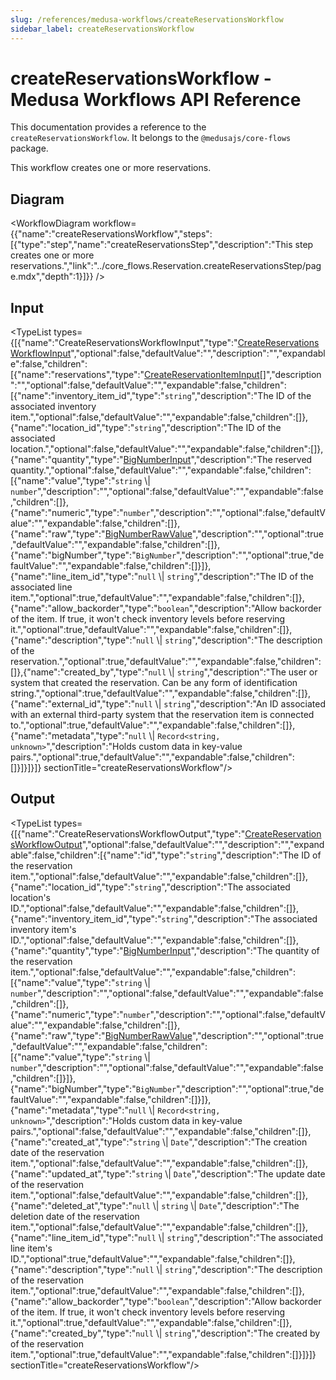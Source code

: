 ```yaml
---
slug: /references/medusa-workflows/createReservationsWorkflow
sidebar_label: createReservationsWorkflow
---
```



# createReservationsWorkflow - Medusa Workflows API Reference

This documentation provides a reference to the `createReservationsWorkflow`. It belongs to the `@medusajs/core-flows` package.

This workflow creates one or more reservations.

## Diagram

<WorkflowDiagram workflow={{"name":"createReservationsWorkflow","steps":[{"type":"step","name":"createReservationsStep","description":"This step creates one or more reservations.","link":"../core_flows.Reservation.createReservationsStep/page.mdx","depth":1}]}} />

## Input

<TypeList types={[{"name":"CreateReservationsWorkflowInput","type":"[CreateReservationsWorkflowInput](../../../../types/WorkflowTypes/ReservationWorkflow/interfaces/types.WorkflowTypes.ReservationWorkflow.CreateReservationsWorkflowInput/page.mdx)","optional":false,"defaultValue":"","description":"","expandable":false,"children":[{"name":"reservations","type":"[CreateReservationItemInput](../../../../types/InventoryTypes/interfaces/types.InventoryTypes.CreateReservationItemInput/page.mdx)[]","description":"","optional":false,"defaultValue":"","expandable":false,"children":[{"name":"inventory_item_id","type":"`string`","description":"The ID of the associated inventory item.","optional":false,"defaultValue":"","expandable":false,"children":[]},{"name":"location_id","type":"`string`","description":"The ID of the associated location.","optional":false,"defaultValue":"","expandable":false,"children":[]},{"name":"quantity","type":"[BigNumberInput](../../../../types/types/types.BigNumberInput/page.mdx)","description":"The reserved quantity.","optional":false,"defaultValue":"","expandable":false,"children":[{"name":"value","type":"`string` \\| `number`","description":"","optional":false,"defaultValue":"","expandable":false,"children":[]},{"name":"numeric","type":"`number`","description":"","optional":false,"defaultValue":"","expandable":false,"children":[]},{"name":"raw","type":"[BigNumberRawValue](../../../../types/types/types.BigNumberRawValue/page.mdx)","description":"","optional":true,"defaultValue":"","expandable":false,"children":[]},{"name":"bigNumber","type":"`BigNumber`","description":"","optional":true,"defaultValue":"","expandable":false,"children":[]}]},{"name":"line_item_id","type":"`null` \\| `string`","description":"The ID of the associated line item.","optional":true,"defaultValue":"","expandable":false,"children":[]},{"name":"allow_backorder","type":"`boolean`","description":"Allow backorder of the item. If true, it won't check inventory levels before reserving it.","optional":true,"defaultValue":"","expandable":false,"children":[]},{"name":"description","type":"`null` \\| `string`","description":"The description of the reservation.","optional":true,"defaultValue":"","expandable":false,"children":[]},{"name":"created_by","type":"`null` \\| `string`","description":"The user or system that created the reservation. Can be any form of identification string.","optional":true,"defaultValue":"","expandable":false,"children":[]},{"name":"external_id","type":"`null` \\| `string`","description":"An ID associated with an external third-party system that the reservation item is connected to.","optional":true,"defaultValue":"","expandable":false,"children":[]},{"name":"metadata","type":"`null` \\| `Record<string, unknown>`","description":"Holds custom data in key-value pairs.","optional":true,"defaultValue":"","expandable":false,"children":[]}]}]}]}  sectionTitle="createReservationsWorkflow"/>

## Output

<TypeList types={[{"name":"CreateReservationsWorkflowOutput","type":"[CreateReservationsWorkflowOutput](../../../../types/WorkflowTypes/ReservationWorkflow/types/types.WorkflowTypes.ReservationWorkflow.CreateReservationsWorkflowOutput/page.mdx)","optional":false,"defaultValue":"","description":"","expandable":false,"children":[{"name":"id","type":"`string`","description":"The ID of the reservation item.","optional":false,"defaultValue":"","expandable":false,"children":[]},{"name":"location_id","type":"`string`","description":"The associated location's ID.","optional":false,"defaultValue":"","expandable":false,"children":[]},{"name":"inventory_item_id","type":"`string`","description":"The associated inventory item's ID.","optional":false,"defaultValue":"","expandable":false,"children":[]},{"name":"quantity","type":"[BigNumberInput](../../../../types/types/types.BigNumberInput/page.mdx)","description":"The quantity of the reservation item.","optional":false,"defaultValue":"","expandable":false,"children":[{"name":"value","type":"`string` \\| `number`","description":"","optional":false,"defaultValue":"","expandable":false,"children":[]},{"name":"numeric","type":"`number`","description":"","optional":false,"defaultValue":"","expandable":false,"children":[]},{"name":"raw","type":"[BigNumberRawValue](../../../../types/types/types.BigNumberRawValue/page.mdx)","description":"","optional":true,"defaultValue":"","expandable":false,"children":[{"name":"value","type":"`string` \\| `number`","description":"","optional":false,"defaultValue":"","expandable":false,"children":[]}]},{"name":"bigNumber","type":"`BigNumber`","description":"","optional":true,"defaultValue":"","expandable":false,"children":[]}]},{"name":"metadata","type":"`null` \\| `Record<string, unknown>`","description":"Holds custom data in key-value pairs.","optional":false,"defaultValue":"","expandable":false,"children":[]},{"name":"created_at","type":"`string` \\| `Date`","description":"The creation date of the reservation item.","optional":false,"defaultValue":"","expandable":false,"children":[]},{"name":"updated_at","type":"`string` \\| `Date`","description":"The update date of the reservation item.","optional":false,"defaultValue":"","expandable":false,"children":[]},{"name":"deleted_at","type":"`null` \\| `string` \\| `Date`","description":"The deletion date of the reservation item.","optional":false,"defaultValue":"","expandable":false,"children":[]},{"name":"line_item_id","type":"`null` \\| `string`","description":"The associated line item's ID.","optional":true,"defaultValue":"","expandable":false,"children":[]},{"name":"description","type":"`null` \\| `string`","description":"The description of the reservation item.","optional":true,"defaultValue":"","expandable":false,"children":[]},{"name":"allow_backorder","type":"`boolean`","description":"Allow backorder of the item. If true, it won't check inventory levels before reserving it.","optional":true,"defaultValue":"","expandable":false,"children":[]},{"name":"created_by","type":"`null` \\| `string`","description":"The created by of the reservation item.","optional":true,"defaultValue":"","expandable":false,"children":[]}]}]}  sectionTitle="createReservationsWorkflow"/>
